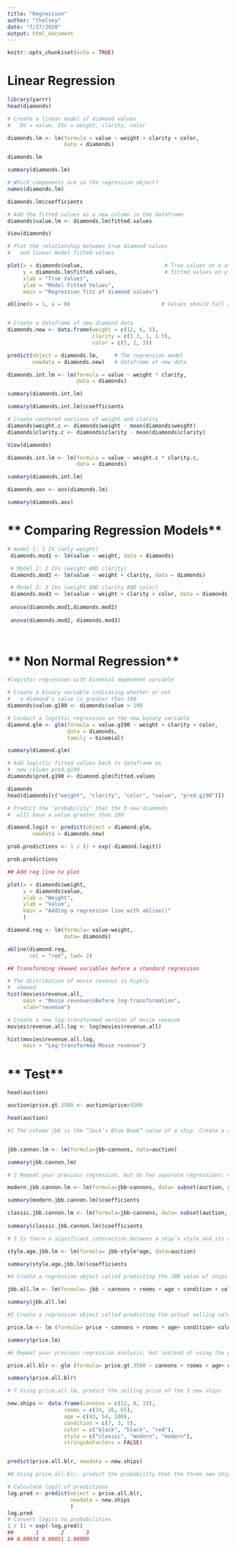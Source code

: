 ```yaml
---
title: "Regression"
author: "Chelsey"
date: "7/27/2020"
output: html_document
---
```


```r
knitr::opts_chunk$set(echo = TRUE)
```

# **Linear Regression**
```r
library(yarrr)
head(diamonds)

# Create a linear model of diamond values
#   DV = value, IVs = weight, clarity, color

diamonds.lm <- lm(formula = value ~ weight + clarity + color,
                  data = diamonds)

diamonds.lm

summary(diamonds.lm)

# Which components are in the regression object?
names(diamonds.lm)

diamonds.lm$coefficients

# Add the fitted values as a new column in the dataframe
diamonds$value.lm <- diamonds.lm$fitted.values

View(diamonds)

# Plot the relationship between true diamond values
#   and linear model fitted values

plot(x = diamonds$value,                          # True values on x-axis
     y = diamonds.lm$fitted.values,               # fitted values on y-axis
     xlab = "True Values",
     ylab = "Model Fitted Values",
     main = "Regression fits of diamond values")

abline(b = 1, a = 0)                             # Values should fall around this line!


# Create a dataframe of new diamond data
diamonds.new <- data.frame(weight = c(12, 6, 5),
                           clarity = c(1.3, 1, 1.5),
                           color = c(5, 2, 3))

predict(object = diamonds.lm,     # The regression model
        newdata = diamonds.new)   # dataframe of new data

diamonds.int.lm <- lm(formula = value ~ weight * clarity,
                      data = diamonds)

summary(diamonds.int.lm)

summary(diamonds.int.lm)$coefficients

# Create centered versions of weight and clarity
diamonds$weight.c <- diamonds$weight - mean(diamonds$weight)
diamonds$clarity.c <- diamonds$clarity - mean(diamonds$clarity)

View(diamonds)

diamonds.int.lm <- lm(formula = value ~ weight.c * clarity.c,
                      data = diamonds)

summary(diamonds.int.lm)

diamonds.aov <- aov(diamonds.lm)

summary(diamonds.aov)

```
# ** Comparing Regression Models**
```r

# model 1: 1 IV (only weight)
 diamonds.mod1 <- lm(value ~ weight, data = diamonds)

 # Model 2: 2 IVs (weight AND clarity)
 diamonds.mod2 <- lm(value ~ weight + clarity, data = diamonds)

 # Model 3: 3 IVs (weight AND clarity AND color)
 diamonds.mod3 <- lm(value ~ weight + clarity + color, data = diamonds)
 
 anova(diamonds.mod1,diamonds.mod2)
 
 anova(diamonds.mod2, diamonds.mod3)

 
```
# ** Non Normal Regression**
```r

#logistic regression with binomial dependent variable 

# Create a binary variable indicating whether or not
#   a diamond's value is greater than 190
diamonds$value.g190 <- diamonds$value > 190

# Conduct a logistic regression on the new binary variable
diamond.glm <- glm(formula = value.g190 ~ weight + clarity + color,
                   data = diamonds,
                   family = binomial)

summary(diamond.glm)

# Add logistic fitted values back to dataframe as
#  new column pred.g190
diamonds$pred.g190 <- diamond.glm$fitted.values

diamonds
head(diamonds[c("weight", "clarity", "color", "value", "pred.g190")])

# Predict the 'probability' that the 3 new diamonds 
#  will have a value greater than 190

diamond.logit <- predict(object = diamond.glm,
        newdata = diamonds.new)

prob.predictions <- 1 / (1 + exp(-diamond.logit))

prob.predictions

## Add reg line to plot 

plot(x = diamonds$weight,
     y = diamonds$value,
     xlab = "Weight",
     ylab = "Value",
     main = "Adding a regression line with abline()"
     )

diamond.reg <- lm(formula= value~weight, 
                  data= diamonds)

abline(diamond.reg,
       col = "red", lwd= 2)

## Transforming skewed variables before a standard regression 

# The distribution of movie revenus is highly
#  skewed.
hist(movies$revenue.all, 
     main = "Movie revenue\nBefore log-transformation",
     xlab="revenue")

# Create a new log-transformed version of movie revenue
movies$revenue.all.log <- log(movies$revenue.all)

hist(movies$revenue.all.log, 
     main = "Log-transformed Movie revenue")

```
# ** Test** 

```r
head(auction)

auction$price.gt.3500 <- auction$price>3500 

head(auction)

#1 The column jbb is the “Jack’s Blue Book” value of a ship. Create a regression object called jbb.cannon.lm predicting the JBB value of ships based on the number of cannons it has. Based on your result, how much value does each additional cannon bring to a ship?


jbb.cannon.lm <- lm(formula=jbb~cannons, data=auction)

summary(jbb.cannon.lm)

# 2 Repeat your previous regression, but do two separate regressions: one on modern ships and one on classic ships. Is there relationship between cannons and JBB the same for both types of ships?

modern.jbb.cannon.lm <- lm(formula=jbb~cannons, data= subset(auction, style == "modern"))

summary(modern.jbb.cannon.lm)$coefficients

classic.jbb.cannon.lm <- lm(formula=jbb~cannons, data= subset(auction, style == "classic"))
  
summary(classic.jbb.cannon.lm)$coefficients      

# 3 Is there a significant interaction between a ship’s style and its age on its JBB value? If so, how do you interpret the interaction?

style.age.jbb.lm <- lm(formula= jbb~style*age, data=auction)

summary(style.age.jbb.lm)$coefficients 

#4 Create a regression object called predicting the JBB value of ships based on cannons, rooms, age, condition, color, and style. Which aspects of a ship significantly affect its JBB value?

jbb.all.lm <- lm(formula= jbb ~ cannons + rooms + age + condition + color + style, data=auction)

summary(jbb.all.lm)

#5 Create a regression object called predicting the actual selling value of ships based on cannons, rooms, age, condition, color, and style. Based on the results, does the JBB do a good job of capturing the effect of each variable on a ship’s selling price?

price.lm <- lm (formula= price ~ cannons + rooms + age+ condition+ color+ style, data=auction)

summary(price.lm)

#6 Repeat your previous regression analysis, but instead of using the price as the dependent variable, use the binary variable price.gt.3500 indicating whether or not the ship had a selling price greater than 3500. Call the new regression object price.all.blr. Make sure to use the appropriate regression function!!.

price.all.blr <- glm (formula= price.gt.3500 ~ cannons + rooms + age+ condition+ color+ style, data=auction, family=binomial)

summary(price.all.blr)

# 7 Using price.all.lm, predict the selling price of the 3 new ships

new.ships <- data.frame(cannons = c(12, 8, 32),
                  rooms = c(34, 26, 65),
                  age = c(43, 54, 100),
                  condition = c(7, 3, 5),
                  color = c("black", "black", "red"),
                  style = c("classic", "modern", "modern"),
                  stringsAsFactors = FALSE)


predict(price.all.blr, newdata = new.ships)

#8 Using price.all.blr, predict the probability that the three new ships will have a selling price greater than 3500.

# Calculate logit of predictions
log.pred <- predict(object = price.all.blr,
                    newdata = new.ships
                    )
log.pred
# Convert logits to probabilities
1 / (1 + exp(-log.pred))
##       1       2       3 
## 0.89038 0.00051 1.00000

```
